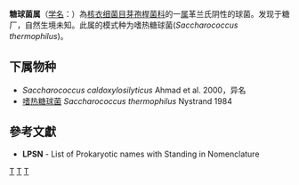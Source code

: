 {{Automatic taxobox
| taxon = Saccharococcus
| authority = Nystrand, 1984
| type species = 嗜热糖球菌<br>''Saccharococcus thermophilus''
| type species authority = Nystrand 1984
}}
'''糖球菌属'''（[[学名|学名]]：{{lang|la|''Saccharococcus''}}）為[[核衣细菌目|核衣细菌目]][[芽孢桿菌科|芽孢桿菌科]]的一[[属|属]]革兰氏阴性的球菌。发现于糖厂，自然生境未知。此属的模式种为嗜热糖球菌(''Saccharococcus thermophilus'')。

==下属物种==
* ''Saccharococcus caldoxylosilyticus'' Ahmad et al. 2000，异名
* [[嗜热糖球菌|嗜热糖球菌]] ''Saccharococcus thermophilus'' Nystrand 1984

==參考文獻==
{{reflist}}
* '''LPSN''' - List of Prokaryotic names with Standing in Nomenclature

{{taxonbar}}

[[Category:革兰氏阳性菌|T]]
[[Category:_芽孢桿菌科|T]]
[[Category:1984年描述的分类群|T]]